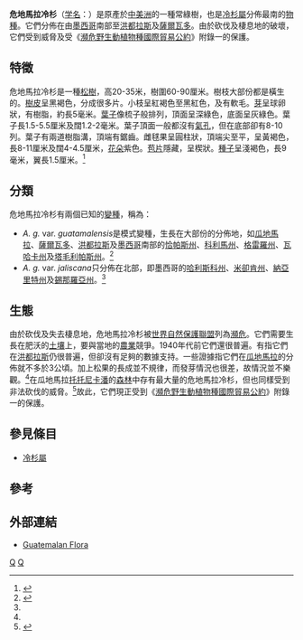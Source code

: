 {{Speciesbox 
| genus = Abies
| species = guatemalensis
| image = Pinabete.jpg
| status = VU
| status_system = iucn3.1
| status_ref = <ref name=IUCN>{{IUCN2009|assessors=Conifer Specialist Group|year=1998|id=42285|title=Abies guatemalensis|downloaded=2009-08-13}}</ref>
| authority = [[雷德爾|Rehder]]
}}

'''危地馬拉冷杉'''（[[学名|学名]]：''{{lang|la|Abies guatemalensis}}''）是原產於[[中美洲|中美洲]]的一種常綠樹，也是[[冷杉屬|冷杉屬]]分佈最南的[[物種|物種]]。它們分佈在由[[墨西哥|墨西哥]]南部至[[洪都拉斯|洪都拉斯]]及[[薩爾瓦多|薩爾瓦多]]。由於砍伐及棲息地的破壞，它們受到威脅及受《[[瀕危野生動植物種國際貿易公約|瀕危野生動植物種國際貿易公約]]》附錄一的保護。

== 特徵 ==
危地馬拉冷杉是一種[[松樹|松樹]]，高20-35米，樹圍60-90厘米。樹枝大部份都是橫生的。[[樹皮|樹皮]]呈黑褐色，分成很多片。小枝呈紅褐色至黑紅色，及有軟毛。[[芽|芽]]呈球卵狀，有樹脂，約長5毫米。[[葉子|葉子]]像梳子般排列，頂面呈深綠色，底面呈灰綠色。葉子長1.5-5.5厘米及闊1.2-2毫米。葉子頂面一般都沒有[[氣孔|氣孔]]，但在底部卻有8-10列。葉子有兩道樹脂溝，頂端有鋸齒。雌毬果呈圓柱狀，頂端尖至平，呈黃褐色，長8-11厘米及闊4-4.5厘米，[[花朵|花朵]]紫色。[[苞片|苞片]]隱藏，呈楔狀。[[種子|種子]]呈淺褐色，長9毫米，翼長1.5厘米。<ref name="Silba">{{cite journal en|last=Silba|first=John|title=Encyclopedia coniferae|journal=Phytologia Memoirs|volume=8|publisher=Moldenke and Moldenke|date=1986|location=Corvallis, Oregon}}</ref>

== 分類 ==
危地馬拉冷杉有兩個已知的[[變種|變種]]，稱為：
* ''A. g.'' var. ''guatamalensis''是模式變種，生長在大部份的分佈地，如[[瓜地馬拉|瓜地馬拉]]、[[薩爾瓦多|薩爾瓦多]]、[[洪都拉斯|洪都拉斯]]及[[墨西哥|墨西哥]]南部的[[恰帕斯州|恰帕斯州]]、[[科利馬州|科利馬州]]、[[格雷羅州|格雷羅州]]、[[瓦哈卡州|瓦哈卡州]]及[[塔毛利帕斯州|塔毛利帕斯州]]。<ref name="RBG">{{cite book en|last=Farjon|first=Aljos|title=World Checklist and Bibliography of Conifers|publisher=Royal Botanical Gardens at Kew|date=1998|location=Richmond, U.K.|}}</ref>
* ''A. g.'' var. '' jaliscana''只分佈在北部，即墨西哥的[[哈利斯科州|哈利斯科州]]、[[米卻肯州|米卻肯州]]、[[納亞里特州|納亞里特州]]及[[錫那羅亞州|錫那羅亞州]]。<ref name="Data"/>

== 生態 ==
由於砍伐及失去棲息地，危地馬拉冷杉被[[世界自然保護聯盟|世界自然保護聯盟]]列為[[瀕危|瀕危]]。它們需要生長在肥沃的[[土壤|土壤]]上，要與當地的[[農業|農業]]競爭。1940年代前它們還很普遍。有指它們在[[洪都拉斯|洪都拉斯]]仍很普遍，但卻沒有足夠的數據支持。一些證據指它們在[[瓜地馬拉|瓜地馬拉]]的分佈就不多於3公頃。加上松果的長成並不規律，而發芽情況也很差，故情況並不樂觀。<ref name=IUCN/>在瓜地馬拉[[托托尼卡潘|托托尼卡潘]]的[[森林|森林]]中存有最大量的危地馬拉冷杉，但也同樣受到非法砍伐的威脅。<ref name="Data">{{cite web |first=Christopher J. |last=Earle |title=''Abies Guatemalensis'' |publisher=The Gymnosperm Database |year=2006 |url=http://www.conifers.org/pi/ab/guatemalensis.htm |accessdate=2007-05-12 |deadurl=yes |archiveurl=https://web.archive.org/web/20070208210413/http://www.conifers.org/pi/ab/guatemalensis.htm |archivedate=2007-02-08 }}</ref>故此，它們現正受到《[[瀕危野生動植物種國際貿易公約|瀕危野生動植物種國際貿易公約]]》附錄一的保護。

== 參見條目 ==
* [[冷杉屬|冷杉屬]]

== 參考 ==
{{reflist}}

== 外部連結 ==
* [https://web.archive.org/web/20070520201030/http://www.authenticmaya.com/plants__plantas.htm Guatemalan Flora]
{{Taxonbar|from=Q1552931}}

[[Category:冷杉屬|Q]]
[[Category:危地马拉植物|Q]]